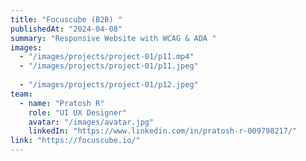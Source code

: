 ---
title: "Focuscube (B2B) "
publishedAt: "2024-04-08"
summary: "Responsive Website with WCAG & ADA "
images:
  - "/images/projects/project-01/p11.mp4"
  - "/images/projects/project-01/p11.jpeg"
  
  - "/images/projects/project-01/p12.jpeg"
team:
  - name: "Pratosh R"
    role: "UI UX Designer"
    avatar: "/images/avatar.jpg"
    linkedIn: "https://www.linkedin.com/in/pratosh-r-009798217/"
link: "https://focuscube.io/"
---

